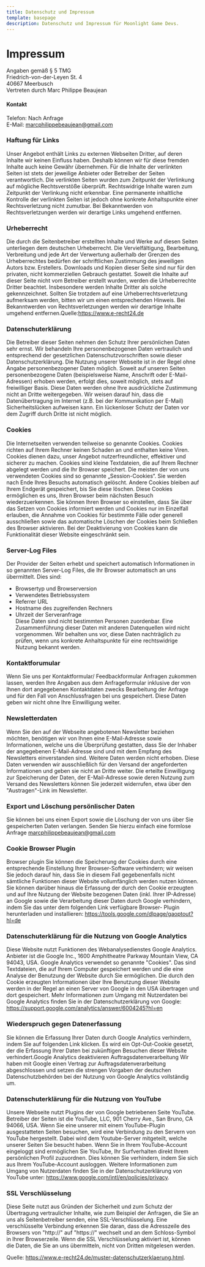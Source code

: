 ```yaml
---
title: Datenschutz und Impressum
template: basepage
description: Datenschutz und Impressum für Moonlight Game Devs.
---
```


# Impressum

Angaben gemäß § 5 TMG  
Friedrich-von-der-Leyen St. 4  
40667 Meerbusch  
Vertreten durch Marc Philippe Beaujean

#### Kontakt

Telefon: Nach Anfrage  
E-Mail: marcphilippebeaujean@gmail.com

### Haftung für Links

Unser Angebot enthält Links zu externen Webseiten Dritter, auf deren Inhalte wir keinen Einfluss haben. Deshalb können wir für diese fremden Inhalte auch keine Gewähr übernehmen. Für die Inhalte der verlinkten Seiten ist stets der jeweilige Anbieter oder Betreiber der Seiten verantwortlich. Die verlinkten Seiten wurden zum Zeitpunkt der Verlinkung auf mögliche Rechtsverstöße überprüft. Rechtswidrige Inhalte waren zum Zeitpunkt der Verlinkung nicht erkennbar. Eine permanente inhaltliche Kontrolle der verlinkten Seiten ist jedoch ohne konkrete Anhaltspunkte einer Rechtsverletzung nicht zumutbar. Bei Bekanntwerden von Rechtsverletzungen werden wir derartige Links umgehend entfernen.

### Urheberrecht

Die durch die Seitenbetreiber erstellten Inhalte und Werke auf diesen Seiten unterliegen dem deutschen Urheberrecht. Die Vervielfältigung, Bearbeitung, Verbreitung und jede Art der Verwertung außerhalb der Grenzen des Urheberrechtes bedürfen der schriftlichen Zustimmung des jeweiligen Autors bzw. Erstellers. Downloads und Kopien dieser Seite sind nur für den privaten, nicht kommerziellen Gebrauch gestattet. Soweit die Inhalte auf dieser Seite nicht vom Betreiber erstellt wurden, werden die Urheberrechte Dritter beachtet. Insbesondere werden Inhalte Dritter als solche gekennzeichnet. Sollten Sie trotzdem auf eine Urheberrechtsverletzung aufmerksam werden, bitten wir um einen entsprechenden Hinweis. Bei Bekanntwerden von Rechtsverletzungen werden wir derartige Inhalte umgehend entfernen.Quelle:https://www.e-recht24.de

### Datenschuterklärung

Die Betreiber dieser Seiten nehmen den Schutz Ihrer persönlichen Daten sehr ernst. Wir behandeln Ihre personenbezogenen Daten vertraulich und entsprechend der gesetzlichen Datenschutzvorschriften sowie dieser Datenschutzerklärung. Die Nutzung unserer Webseite ist in der Regel ohne Angabe personenbezogener Daten möglich. Soweit auf unseren Seiten personenbezogene Daten (beispielsweise Name, Anschrift oder E-Mail-Adressen) erhoben werden, erfolgt dies, soweit möglich, stets auf freiwilliger Basis. Diese Daten werden ohne Ihre ausdrückliche Zustimmung nicht an Dritte weitergegeben. Wir weisen darauf hin, dass die Datenübertragung im Internet (z.B. bei der Kommunikation per E-Mail) Sicherheitslücken aufweisen kann. Ein lückenloser Schutz der Daten vor dem Zugriff durch Dritte ist nicht möglich.

### Cookies

Die Internetseiten verwenden teilweise so genannte Cookies. Cookies richten auf Ihrem Rechner keinen Schaden an und enthalten keine Viren. Cookies dienen dazu, unser Angebot nutzerfreundlicher, effektiver und sicherer zu machen. Cookies sind kleine Textdateien, die auf Ihrem Rechner abgelegt werden und die Ihr Browser speichert. Die meisten der von uns verwendeten Cookies sind so genannte „Session-Cookies“. Sie werden nach Ende Ihres Besuchs automatisch gelöscht. Andere Cookies bleiben auf Ihrem Endgerät gespeichert, bis Sie diese löschen. Diese Cookies ermöglichen es uns, Ihren Browser beim nächsten Besuch wiederzuerkennen. Sie können Ihren Browser so einstellen, dass Sie über das Setzen von Cookies informiert werden und Cookies nur im Einzelfall erlauben, die Annahme von Cookies für bestimmte Fälle oder generell ausschließen sowie das automatische Löschen der Cookies beim Schließen des Browser aktivieren. Bei der Deaktivierung von Cookies kann die Funktionalität dieser Website eingeschränkt sein.

### Server-Log Files

Der Provider der Seiten erhebt und speichert automatisch Informationen in so genannten Server-Log Files, die Ihr Browser automatisch an uns übermittelt. Dies sind:

-   Browsertyp und Browserversion
-   Verwendetes Betriebssystem
-   Referrer URL
-   Hostname des zugreifenden Rechners
-   Uhrzeit der Serveranfrage  
    Diese Daten sind nicht bestimmten Personen zuordenbar. Eine Zusammenführung dieser Daten mit anderen Datenquellen wird nicht vorgenommen. Wir behalten uns vor, diese Daten nachträglich zu prüfen, wenn uns konkrete Anhaltspunkte für eine rechtswidrige Nutzung bekannt werden.

### Kontaktforumular

Wenn Sie uns per Kontaktformular/ Feedbackformular Anfragen zukommen lassen, werden Ihre Angaben aus dem Anfrageformular inklusive der von Ihnen dort angegebenen Kontaktdaten zwecks Bearbeitung der Anfrage und für den Fall von Anschlussfragen bei uns gespeichert. Diese Daten geben wir nicht ohne Ihre Einwilligung weiter.

### Newsletterdaten

Wenn Sie den auf der Webseite angebotenen Newsletter beziehen möchten, benötigen wir von Ihnen eine E-Mail-Adresse sowie Informationen, welche uns die Überprüfung gestatten, dass Sie der Inhaber der angegebenen E-Mail-Adresse sind und mit dem Empfang des Newsletters einverstanden sind. Weitere Daten werden nicht erhoben. Diese Daten verwenden wir ausschließlich für den Versand der angeforderten Informationen und geben sie nicht an Dritte weiter. Die erteilte Einwilligung zur Speicherung der Daten, der E-Mail-Adresse sowie deren Nutzung zum Versand des Newsletters können Sie jederzeit widerrufen, etwa über den "Austragen"-Link im Newsletter.

### Export und Löschung persönlischer Daten

Sie können bei uns einen Export sowie die Löschung der von uns über Sie gespeicherten Daten verlangen. Senden Sie hierzu einfach eine formlose Anfrage marcphilippebeaujean@gmail.com

### Cookie Browser Plugin

Browser plugin Sie können die Speicherung der Cookies durch eine entsprechende Einstellung Ihrer Browser-Software verhindern; wir weisen Sie jedoch darauf hin, dass Sie in diesem Fall gegebenenfalls nicht sämtliche Funktionen dieser Website vollumfänglich werden nutzen können. Sie können darüber hinaus die Erfassung der durch den Cookie erzeugten und auf Ihre Nutzung der Website bezogenen Daten (inkl. Ihrer IP-Adresse) an Google sowie die Verarbeitung dieser Daten durch Google verhindern, indem Sie das unter dem folgenden Link verfügbare Browser- Plugin herunterladen und installieren: https://tools.google.com/dlpage/gaoptout?hl=de

### Datenschuterklärung für die Nutzung von Google Analytics

Diese Website nutzt Funktionen des Webanalysedienstes Google Analytics. Anbieter ist die Google Inc., 1600 Amphitheatre Parkway Mountain View, CA 94043, USA. Google Analytics verwendet so genannte "Cookies". Das sind Textdateien, die auf Ihrem Computer gespeichert werden und die eine Analyse der Benutzung der Website durch Sie ermöglichen. Die durch den Cookie erzeugten Informationen über Ihre Benutzung dieser Website werden in der Regel an einen Server von Google in den USA übertragen und dort gespeichert. Mehr Informationen zum Umgang mit Nutzerdaten bei Google Analytics finden Sie in der Datenschutzerklärung von Google: https://support.google.com/analytics/answer/6004245?hl=en

### Wiederspruch gegen Datenerfassung

Sie können die Erfassung Ihrer Daten durch Google Analytics verhindern, indem Sie auf folgenden Link klicken. Es wird ein Opt-Out-Cookie gesetzt, der die Erfassung Ihrer Daten bei zukünftigen Besuchen dieser Website verhindert.Google Analytics deaktivieren
Auftragsdatenverarbeitung
Wir haben mit Google einen Vertrag zur Auftragsdatenverarbeitung abgeschlossen und setzen die strengen Vorgaben der deutschen Datenschutzbehörden bei der Nutzung von Google Analytics vollständig um.

### Datenschuterklärung für die Nutzung von YouTube

Unsere Webseite nutzt Plugins der von Google betriebenen Seite YouTube. Betreiber der Seiten ist die YouTube, LLC, 901 Cherry Ave., San Bruno, CA 94066, USA. Wenn Sie eine unserer mit einem YouTube-Plugin ausgestatteten Seiten besuchen, wird eine Verbindung zu den Servern von YouTube hergestellt. Dabei wird dem Youtube-Server mitgeteilt, welche unserer Seiten Sie besucht haben. Wenn Sie in Ihrem YouTube-Account eingeloggt sind ermöglichen Sie YouTube, Ihr Surfverhalten direkt Ihrem persönlichen Profil zuzuordnen. Dies können Sie verhindern, indem Sie sich aus Ihrem YouTube-Account ausloggen. Weitere Informationen zum Umgang von Nutzerdaten finden Sie in der Datenschutzerklärung von YouTube unter: https://www.google.com/intl/en/policies/privacy.

### SSL Verschlüsselung

Diese Seite nutzt aus Gründen der Sicherheit und zum Schutz der Übertragung vertraulicher Inhalte, wie zum Beispiel der Anfragen, die Sie an uns als Seitenbetreiber senden, eine SSL-Verschlüsselung. Eine verschlüsselte Verbindung erkennen Sie daran, dass die Adresszeile des Browsers von "http://" auf "https://" wechselt und an dem Schloss-Symbol in Ihrer Browserzeile. Wenn die SSL Verschlüsselung aktiviert ist, können die Daten, die Sie an uns übermitteln, nicht von Dritten mitgelesen werden.

Quelle: https://www.e-recht24.de/muster-datenschutzerklaerung.html.
